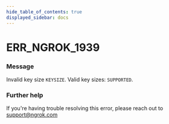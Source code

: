 ```yaml
---
hide_table_of_contents: true
displayed_sidebar: docs
---
```



# ERR_NGROK_1939

### Message

Invalid key size `KEYSIZE`. Valid key sizes: `SUPPORTED`.

<ErrorDetails error="err_ngrok_1939" />

### Further help

If you're having trouble resolving this error, please reach out to [support@ngrok.com](mailto:support@ngrok.com?subject=Help%20with%20ERR_NGROK_1939)

